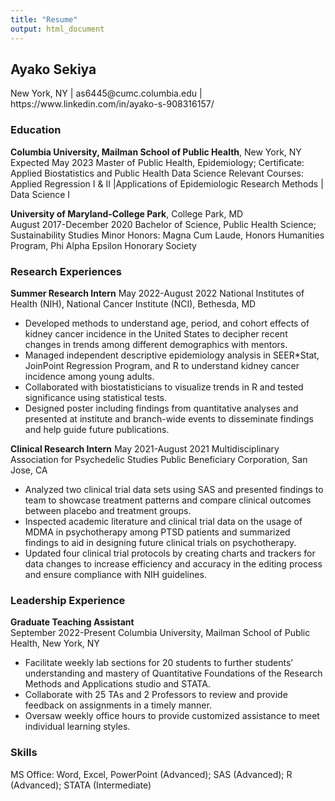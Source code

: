 ```yaml
---
title: "Resume"
output: html_document
---
```

## Ayako Sekiya 
New York, NY | as6445@cumc.columbia.edu | https://www.linkedin.com/in/ayako-s-908316157/ 

### Education
**Columbia University, Mailman School of Public Health**, New York, NY 	
Expected May 2023
Master of Public Health, Epidemiology; Certificate: Applied Biostatistics and Public Health Data Science
Relevant Courses: Applied Regression I & II |Applications of Epidemiologic Research Methods | Data Science I 

**University of Maryland-College Park**, College Park, MD 	
August 2017-December 2020
Bachelor of Science, Public Health Science; Sustainability Studies Minor
Honors: Magna Cum Laude, Honors Humanities Program, Phi Alpha Epsilon Honorary Society

### Research Experiences
**Summer Research Intern**
May 2022-August 2022
National Institutes of Health (NIH), National Cancer Institute (NCI), Bethesda, MD

*	Developed methods to understand age, period, and cohort effects of kidney cancer incidence in the United States to decipher recent changes in trends among different demographics with mentors. 
*	Managed independent descriptive epidemiology analysis in SEER*Stat, JoinPoint Regression Program, and R to understand kidney cancer incidence among young adults. 
*	Collaborated with biostatisticians to visualize trends in R and tested significance using statistical tests. 
*	Designed poster including findings from quantitative analyses and presented at institute and branch-wide events to disseminate findings and help guide future publications. 

**Clinical Research Intern**
May 2021-August 2021
Multidisciplinary Association for Psychedelic Studies Public Beneficiary Corporation, San Jose, CA

*	Analyzed two clinical trial data sets using SAS and presented findings to team to showcase treatment patterns and compare clinical outcomes between placebo and treatment groups.
*	Inspected academic literature and clinical trial data on the usage of MDMA in psychotherapy among PTSD patients and summarized findings to aid in designing future clinical trials on psychotherapy. 
*	Updated four clinical trial protocols by creating charts and trackers for data changes to increase efficiency and accuracy in the editing process and ensure compliance with NIH guidelines.

### Leadership Experience
**Graduate Teaching Assistant** 	
September 2022-Present
Columbia University, Mailman School of Public Health, New York, NY

*	Facilitate weekly lab sections for 20 students to further students’ understanding and mastery of Quantitative Foundations of the Research Methods and Applications studio and STATA.
*	Collaborate with 25 TAs and 2 Professors to review and provide feedback on assignments in a timely manner.
*	Oversaw weekly office hours to provide customized assistance to meet individual learning styles. 

### Skills
MS Office: Word, Excel, PowerPoint (Advanced); SAS (Advanced); R (Advanced); STATA (Intermediate)
